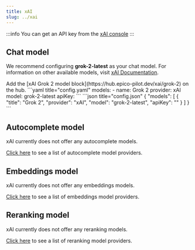 ```yaml
---
title: xAI
slug: ../xai
---
```



:::info
You can get an API key from the [xAI console](https://console.x.ai/)
:::

## Chat model

We recommend configuring **grok-2-latest** as your chat model. For information on other available models, visit [xAI Documentation](https://docs.x.ai/docs/models).

<Tabs groupId="hub-config-example">
	<TabItem value="hub" label="Config">
  Add the [xAI Grok 2 model block](https://hub.epico-pilot.dev/xai/grok-2) on the hub.
  </TabItem>
	<TabItem value="yaml" label="YAML">
  ```yaml title="config.yaml"
  models:
    - name: Grok 2
      provider: xAI
      model: grok-2-latest
      apiKey: <YOUR_XAI_API_KEY>
  ```
  </TabItem>
	<TabItem value="json" label="JSON">
  ```json title="config.json"
  {
    "models": [
      {
        "title": "Grok 2",
        "provider": "xAI",
        "model": "grok-2-latest",
        "apiKey": "<YOUR_XAI_API_KEY>"
      }
    ]
  }
  ```
  </TabItem>
</Tabs>

## Autocomplete model

xAI currently does not offer any autocomplete models.

[Click here](../../model-roles/autocomplete.md) to see a list of autocomplete model providers.

## Embeddings model

xAI currently does not offer any embeddings models.

[Click here](../../model-roles/embeddings.mdx) to see a list of embeddings model providers.

## Reranking model

xAI currently does not offer any reranking models.

[Click here](../../model-roles/reranking.mdx) to see a list of reranking model providers.
